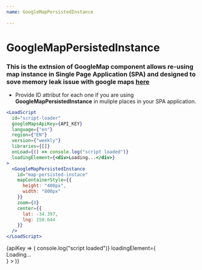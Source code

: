 ```yaml
---
name: GoogleMapPersistedInstance
 
---
```



# GoogleMapPersistedInstance
### This is the extnsion of GoogleMap component allows re-using map instance in Single Page Application (SPA) and designed to sove memory leak issue with google maps [here](https://stackoverflow.com/questions/21142483/google-maps-js-v3-detached-dom-tree-memory-leak)
* Provide ID attribut for each one if you are using **GoogleMapPersistedInstance** in muliple places in your SPA application. 
```jsx
<LoadScript
  id="script-loader"
  googleMapsApiKey={API_KEY}
  language={"en"}
  region={"EN"}
  version={"weekly"}
  libraries={[]}
  onLoad={() => console.log("script loaded")}
  loadingElement={<div>Loading...</div>}
>
  <GoogleMapPersistedInstance
    id="map-persisted-instace"
    mapContainerStyle={{
      height: "400px",
      width: "800px"
    }}
    zoom={8}
    center={{
      lat: -34.397,
      lng: 150.644
    }}
  />
</LoadScript>
```

<WithApiKey>
  {apiKey => (
    <LoadScript
      id="script-loader"
      googleMapsApiKey={apiKey}
      language={"en"}
      region={"EN"}
      version={"weekly"}
      libraries={[]}
      onLoad={() => console.log("script loaded")}
      loadingElement={<div>Loading...</div>}
    >
      <GoogleMapPersistedInstance
        id="map-persisted-instace"
        mapContainerStyle={{
          height: "400px",
          width: "800px"
        }}
        zoom={8}
        center={{
          lat: -34.397,
          lng: 150.644
        }}
      />
    </LoadScript>
  )}
</WithApiKey>
